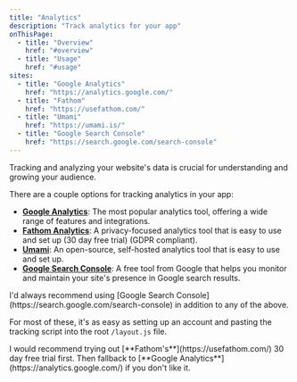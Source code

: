 ```yaml
---
title: "Analytics"
description: "Track analytics for your app"
onThisPage:
  - title: "Overview"
    href: "#overview"
  - title: "Usage"
    href: "#usage"
sites:
  - title: "Google Analytics"
    href: "https://analytics.google.com/"
  - title: "Fathom"
    href: "https://usefathom.com/"
  - title: "Umami"
    href: "https://umami.is/"
  - title: "Google Search Console"
    href: "https://search.google.com/search-console"
---
```


<div id="overview" />

Tracking and analyzing your website's data is crucial for understanding and growing your audience.

There are a couple options for tracking analytics in your app:

- [**Google Analytics**](https://analytics.google.com/): The most popular analytics tool, offering a wide range of features and integrations.
- [**Fathom Analytics**](https://usefathom.com/): A privacy-focused analytics tool that is easy to use and set up (30 day free trial) (GDPR compliant).
- [**Umami**](https://umami.is/): An open-source, self-hosted analytics tool that is easy to use and set up.
- [**Google Search Console**](https://search.google.com/search-console): A free tool from Google that helps you monitor and maintain your site's presence in Google search results.

<Info>
    I'd always recommend using [Google Search Console](https://search.google.com/search-console) in addition to any of the above.
</Info>

<br />
<div id="usage" />

For most of these, it's as easy as setting up an account and pasting the tracking script into the root `/layout.js` file.

<Callout>
    I would recommend trying out [**Fathom's**](https://usefathom.com/) 30 day free trial first. Then fallback to
    [**Google Analytics**](https://analytics.google.com/) if you don't like it.
</Callout>